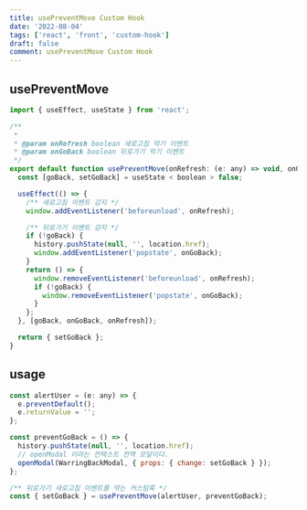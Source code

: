 ```yaml
---
title: usePreventMove Custom Hook
date: '2022-08-04'
tags: ['react', 'front', 'custom-hook']
draft: false
comment: usePreventMove Custom Hook
---
```


## usePreventMove

```jsx
import { useEffect, useState } from 'react';

/**
 *
 * @param onRefresh boolean 새로고침 막기 이벤트
 * @param onGoBack boolean 뒤로가기 막기 이벤트
 */
export default function usePreventMove(onRefresh: (e: any) => void, onGoBack: (e: any) => void) {
  const [goBack, setGoBack] = useState < boolean > false;

  useEffect(() => {
    /** 새로고침 이벤트 감지 */
    window.addEventListener('beforeunload', onRefresh);

    /** 뒤로가기 이벤트 감지 */
    if (!goBack) {
      history.pushState(null, '', location.href);
      window.addEventListener('popstate', onGoBack);
    }
    return () => {
      window.removeEventListener('beforeunload', onRefresh);
      if (!goBack) {
        window.removeEventListener('popstate', onGoBack);
      }
    };
  }, [goBack, onGoBack, onRefresh]);

  return { setGoBack };
}
```

## usage

```jsx
const alertUser = (e: any) => {
  e.preventDefault();
  e.returnValue = '';
};

const preventGoBack = () => {
  history.pushState(null, '', location.href);
  // openModal 이라는 컨텍스트 전역 모달이다.
  openModal(WarringBackModal, { props: { change: setGoBack } });
};

/** 뒤로가기 새로고침 이벤트를 막는 커스텀훅 */
const { setGoBack } = usePreventMove(alertUser, preventGoBack);
```
